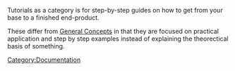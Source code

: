 Tutorials as a category is for step-by-step guides on how to get from your base to a finished end-product.

These differ from [[Special:MyLanguage/Category:General_Concepts|General Concepts]] in that they are focused on practical application and step by step examples instead of explaining the theorectical basis of something.

[[Category:Documentation]]
